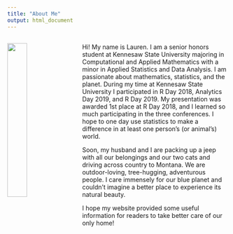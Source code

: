 ```yaml
---
title: "About Me"
output: html_document
---
```

##
##
##
<img src="images/me.JPG" style="width:30%; margin-right:20px" align="left">
  
Hi! My name is Lauren. I am a senior honors student at Kennesaw State University majoring in Computational and Applied Mathematics with a minor in Applied Statistics and Data Analysis. I am passionate about mathematics, statistics, and the planet. During my time at Kennesaw State University I participated in R Day 2018, Analytics Day 2019, and R Day 2019. My presentation was awarded 1st place at R Day 2018, and I learned so much participating in the three conferences. I hope to one day use statistics to make a difference in at least one person's (or animal's) world.

Soon, my husband and I are packing up a jeep with all our belongings and our two cats and driving across country to Montana. We are outdoor-loving, tree-hugging, adventurous people. I care immensely for our blue planet and couldn't imagine a better place to experience its natural beauty. 

I hope my website provided some useful information for readers to take better care of our only home!
